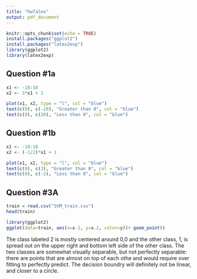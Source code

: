 ```yaml
---
title: "hw7alex"
output: pdf_document
---
```


```r
knitr::opts_chunk$set(echo = TRUE)
install.packages("ggplot2")
install.packages("latex2exp")
library(ggplot2)
library(latex2exp)
```

## Question #1a

```r
x1 <- -10:10
x2 <- 3*x1 + 1

plot(x1, x2, type = "l", col = "blue")
text(c(0), c(-20), "Greater than 0", col = "blue")
text(c(0), c(20), "Less than 0", col = "blue")
```
## Question #1b

```r
x1 <- -10:10
x2 <- (-1/2)*x1 + 1

plot(x1, x2, type = "l", col = "blue")
text(c(0), c(3), "Greater than 0", col = "blue")
text(c(0), c(-2), "Less than 0", col = "blue")
```
## Question #3A
```r
train = read.csv("SVM_train.csv")
head(train)
```
```r
library(ggplot2)
ggplot(data=train, aes(x=x.1, y=x.2, color=y))+ geom_point()
```
The class labeled 2 is mostly centered around 0,0 and the other class, 1, is spread out on the upper right and bottom left side of the other class. The two classes are somewhat visually separable, but not perfectly separable: there are points that are almost on top of each othe and would require over fitting to perfectly predict. The decision boundry will definitely not be linear, and closer to a circle.


